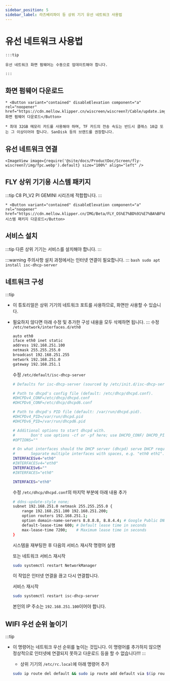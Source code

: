 ```yaml
---
sidebar_position: 5
sidebar_label: 라즈베리파이 등 상위 기기 유선 네트워크 사용법
---
```


# 유선 네트워크 사용법

    :::tip

    유선 네트워크 화면 펌웨어는 수동으로 업데이트해야 합니다.

    :::

## 화면 펌웨어 다운로드

    * <Button variant="contained" disableElevation component="a" rel="noopener" href="https://cdn.mellow.klipper.cn/wiscreen/wiscreen7/Cable/update.img">화면 펌웨어 다운로드</Button>

    * 최대 32GB 메모리 카드를 사용해야 하며, TF 카드의 전송 속도는 반드시 클래스 10급 또는 그 이상이어야 합니다. SanDisk 등의 브랜드를 권장합니다.


## 유선 네트워크 연결

    <ImageView image={require('@site/docs/ProductDoc/Screen/fly-wiscreen7/img/fpc.webp').default} size="100%" align="left" />


## FLY 상위 기기용 시스템 패키지

:::tip
C8 PI_V2 PI GEMINI 시리즈에 적합합니다.
:::

    * <Button variant="contained" disableElevation component="a" rel="noopener" href="https://cdn.mellow.klipper.cn/IMG/Beta/FLY_OS%E7%BD%91%E7%BA%BF%E5%B1%8F%E7%B3%BB%E7%BB%9F.img.xz">시스템 패키지 다운로드</Button>


## 서비스 설치

:::tip
다른 상위 기기는 서비스를 설치해야 합니다.
:::

:::warning 주의사항
설치 과정에서는 인터넷 연결이 필요합니다.
:::
    ```bash
    sudo apt install isc-dhcp-server
    ```


## 네트워크 구성

:::tip
* 이 튜토리얼은 상위 기기의 네트워크 포트를 사용하므로, 화면만 사용할 수 있습니다.
* 필요하지 않다면 아래 수정 및 추가한 구성 내용을 모두 삭제하면 됩니다.
:::
    수정 `/etc/network/interfaces.d/eth0`

    ```bash
    auto eth0
    iface eth0 inet static
    address 192.168.251.100
    netmask 255.255.255.0
    broadcast 192.168.251.255
    network 192.168.251.0
    gateway 192.168.251.1
    ```

    수정 `/etc/default/isc-dhcp-server`

    ```bash
    # Defaults for isc-dhcp-server (sourced by /etc/init.d/isc-dhcp-server)

    # Path to dhcpd's config file (default: /etc/dhcp/dhcpd.conf).
    #DHCPDv4_CONF=/etc/dhcp/dhcpd.conf
    #DHCPDv6_CONF=/etc/dhcp/dhcpd6.conf

    # Path to dhcpd's PID file (default: /var/run/dhcpd.pid).
    #DHCPDv4_PID=/var/run/dhcpd.pid
    #DHCPDv6_PID=/var/run/dhcpd6.pid

    # Additional options to start dhcpd with.
    #       Don't use options -cf or -pf here; use DHCPD_CONF/ DHCPD_PID instead
    #OPTIONS=""

    # On what interfaces should the DHCP server (dhcpd) serve DHCP requests?
    #       Separate multiple interfaces with spaces, e.g. "eth0 eth1".
    INTERFACESv4="eth0"
    #INTERFACESv4="eth0"
    INTERFACESv6=""
    #INTERFACES="eth0"

    INTERFACES="eth0"
    ```

    수정 `/etc/dhcp/dhcpd.conf`의 마지막 부분에 아래 내용 추가

    ```bash
    # ddns-update-style none;
    subnet 192.168.251.0 netmask 255.255.255.0 {
        range 192.168.251.100 192.168.251.200;
        option routers 192.168.251.1;
        option domain-name-servers 8.8.8.8, 8.8.4.4; # Google Public DNS as an example
        default-lease-time 600; # Default lease time in seconds
        max-lease-time 7200;    # Maximum lease time in seconds
    }
    ```

    시스템을 재부팅한 후 다음의 서비스 재시작 명령어 실행

    또는 네트워크 서비스 재시작

    ```bash
    sudo systemctl restart NetworkManager
    ```

    이 작업은 인터넷 연결을 끊고 다시 연결합니다.

    서비스 재시작

    ```bash
    sudo systemctl restart isc-dhcp-server
    ```

    본인의 IP 주소는 `192.168.251.100`이어야 합니다.


## WIFI 우선 순위 높이기

:::tip
* 이 명령어는 네트워크 우선 순위를 높이는 것입니다. 이 명령어를 추가하지 않으면 정상적으로 인터넷에 연결되지 못하고 다운로드 등을 할 수 없습니다!!!
:::
    * 상위 기기의 `/etc/rc.local`에 아래 명령어 추가

    ```bash
    sudo ip route del default && sudo ip route add default via $(ip route show dev wlan0 | grep 'default via' | awk 'NR==1 {print $3}') dev wlan0
    ```
